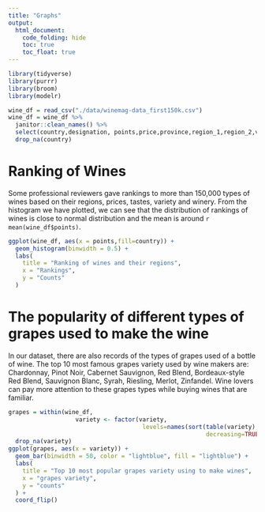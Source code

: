 ```yaml
---
title: "Graphs"
output: 
  html_document:
    code_folding: hide
    toc: true
    toc_float: true
---
```


```r
library(tidyverse)
library(purrr)
library(broom)
library(modelr)
```


```r
wine_df = read_csv("./data/winemag-data_first150k.csv")
wine_df = wine_df %>% 
  janitor::clean_names() %>% 
  select(country,designation, points,price,province,region_1,region_2,variety,winery) %>% 
  drop_na(country)
```


# Ranking of Wines
Some professional reviewers gave rankings to more than 150,000 types of wines based on their regions, prices, tastes, variety and winery. From the histogram we have plotted, we can see that the distribution of rankings of wines is close to normal distribution and the mean is around `r mean(wine_df$points)`.
```r
ggplot(wine_df, aes(x = points,fill=country)) + 
  geom_histogram(binwidth = 0.5) +
  labs(
    title = "Ranking of wines and their regions",
    x = "Rankings",
    y = "Counts"
  )
```

# The popularity of different types of grapes used to make the wine
In our dataset, there are also records of the types of grapes used of a bottle of wine. The top 10 most famous grapes variety used by wine makers are: Chardonnay, Pinot Noir, Cabernet Sauvignon, Red Blend, Bordeaux-style Red Blend, Sauvignon Blanc, Syrah, Riesling, Merlot, Zinfandel. Wine lovers can pay more attention to these grapes types while buying wines that are familiar.
```r
grapes = within(wine_df, 
                   variety <- factor(variety, 
                                      levels=names(sort(table(variety), 
                                                        decreasing=TRUE)[1:10]))) %>% 
  drop_na(variety)
ggplot(grapes, aes(x = variety)) + 
  geom_bar(binwidth = 50, color = "lightblue", fill = "lightblue") +
  labs(
    title = "Top 10 most popular grapes variety using to make wines",
    x = "grapes variety",
    y = "counts"
  ) +
  coord_flip() 
```















